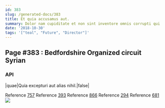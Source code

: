 ```yaml
---
id: 383
slug: /generated-docs/383
title: Et quia accusamus aut.
summary: Dolor nam cupiditate et non sint inventore omnis corrupti qui.
date: '2018-10-30'
tags: '["teal", "Future", "Director"]'
---
```


## Page #383 : Bedfordshire Organized circuit Syrian
### API

|quae|Quia excepturi aut alias nihil.|false|

Reference [757](/generated-docs/757)
Reference [393](/generated-docs/393)
Reference [866](/generated-docs/866)
Reference [294](/generated-docs/294)
Reference [681](/generated-docs/681)
![](/assets/cats-3.jpg)

<Partial />



